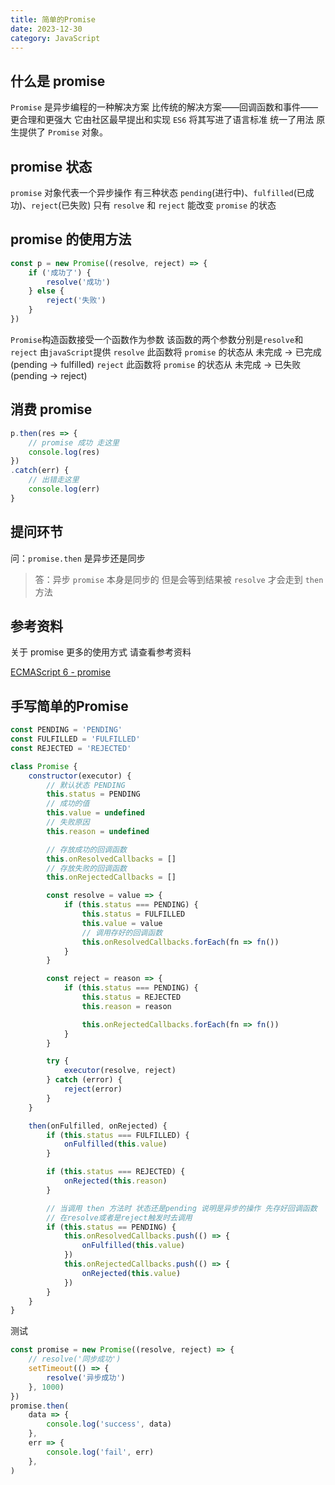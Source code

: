 ```yaml
---
title: 简单的Promise
date: 2023-12-30
category: JavaScript
---
```


## 什么是 promise

`Promise` 是异步编程的一种解决方案 比传统的解决方案——回调函数和事件——更合理和更强大 它由社区最早提出和实现 `ES6` 将其写进了语言标准 统一了用法 原生提供了 `Promise` 对象。

## promise 状态

`promise` 对象代表一个异步操作 有三种状态 `pending`(进行中)、`fulfilled`(已成功)、`reject`(已失败) 只有 `resolve` 和 `reject` 能改变 `promise` 的状态

## promise 的使用方法

```js
const p = new Promise((resolve, reject) => {
	if ('成功了') {
		resolve('成功')
	} else {
		reject('失败')
	}
})
```

`Promise`构造函数接受一个函数作为参数 该函数的两个参数分别是`resolve`和`reject` 由`javaScript`提供
`resolve`
此函数将 `promise` 的状态从 未完成 -> 已完成(pending -> fulfilled)
`reject`
此函数将 `promise` 的状态从 未完成 -> 已失败(pending -> reject)

## 消费 promise

```js
p.then(res => {
    // promise 成功 走这里
    console.log(res)
})
.catch(err) {
    // 出错走这里
    console.log(err)
}
```

## 提问环节

问：`promise.then` 是异步还是同步

> 答：异步 `promise` 本身是同步的 但是会等到结果被 `resolve` 才会走到 `then` 方法

## 参考资料

关于 promise 更多的使用方式 请查看参考资料

<a href="https://es6.ruanyifeng.com/#docs/promise" target="_blank">
	ECMAScript 6 - promise
</a>

## 手写简单的Promise

```js
const PENDING = 'PENDING'
const FULFILLED = 'FULFILLED'
const REJECTED = 'REJECTED'

class Promise {
	constructor(executor) {
		// 默认状态 PENDING
		this.status = PENDING
		// 成功的值
		this.value = undefined
		// 失败原因
		this.reason = undefined

		// 存放成功的回调函数
		this.onResolvedCallbacks = []
		// 存放失败的回调函数
		this.onRejectedCallbacks = []

		const resolve = value => {
			if (this.status === PENDING) {
				this.status = FULFILLED
				this.value = value
				// 调用存好的回调函数
				this.onResolvedCallbacks.forEach(fn => fn())
			}
		}

		const reject = reason => {
			if (this.status === PENDING) {
				this.status = REJECTED
				this.reason = reason

				this.onRejectedCallbacks.forEach(fn => fn())
			}
		}

		try {
			executor(resolve, reject)
		} catch (error) {
			reject(error)
		}
	}

	then(onFulfilled, onRejected) {
		if (this.status === FULFILLED) {
			onFulfilled(this.value)
		}

		if (this.status === REJECTED) {
			onRejected(this.reason)
		}

		// 当调用 then 方法时 状态还是pending 说明是异步的操作 先存好回调函数
		// 在resolve或者是reject触发时去调用
		if (this.status == PENDING) {
			this.onResolvedCallbacks.push(() => {
				onFulfilled(this.value)
			})
			this.onRejectedCallbacks.push(() => {
				onRejected(this.value)
			})
		}
	}
}
```

测试

```js
const promise = new Promise((resolve, reject) => {
	// resolve('同步成功')
	setTimeout(() => {
		resolve('异步成功')
	}, 1000)
})
promise.then(
	data => {
		console.log('success', data)
	},
	err => {
		console.log('fail', err)
	},
)
```
